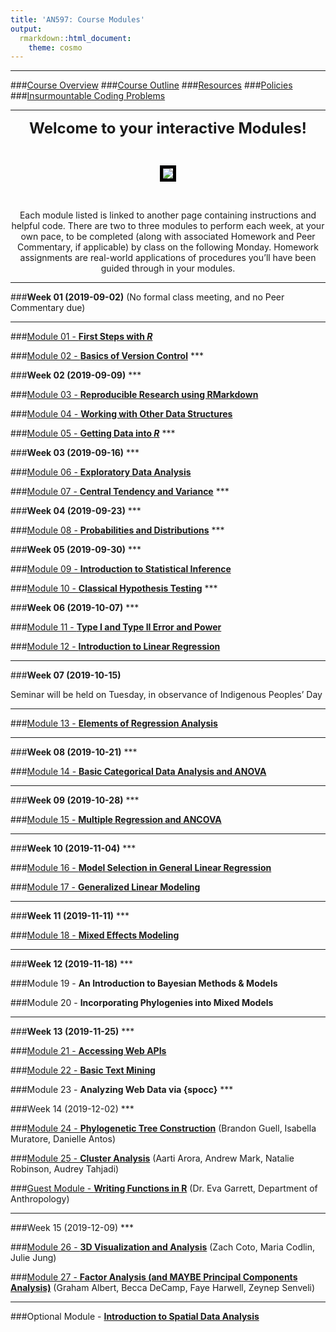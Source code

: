 ```yaml
---
title: 'AN597: Course Modules'
output: 
  rmarkdown::html_document:
    theme: cosmo
---
```

***

###[Course Overview](https://fuzzyatelin.github.io/bioanth-stats/overview.html)
###[Course Outline](https://fuzzyatelin.github.io/bioanth-stats/outline.html)
###[Resources](https://fuzzyatelin.github.io/bioanth-stats/resources.html)
###[Policies](https://fuzzyatelin.github.io/bioanth-stats/policies.html)
###[Insurmountable Coding Problems](https://fuzzyatelin.github.io/bioanth-stats/studentproblems.html)

***

<center>

<font size="+2"><b>Welcome to your interactive Modules!</b></font></center><br>

<center><p><img src="http://alwaysemilyh.com/wp-content/uploads/2015/07/And-Girl-you-better-work-GIF.gif" style="border:5px solid black"></p>
</center><br>  

<center>
Each module listed is linked to another page containing instructions and helpful code. There are two to three modules to perform each week, at your own pace, to be completed (along with associated Homework and Peer Commentary, if applicable) by class on the following Monday. Homework assignments are real-world applications of procedures you'll have been guided through in your modules.

</center>
***

###**Week 01 (2019-09-02)**
(No formal class meeting, and no Peer Commentary due)

***

###[Module 01 - **First Steps with <i>R</i>**](http://fuzzyatelin.github.io/bioanth-stats/module-01/module-01.html)

###[Module 02 - **Basics of Version Control**](http://fuzzyatelin.github.io/bioanth-stats/module-02/module-02.html)
***

###**Week 02 (2019-09-09)**
***

###[Module 03 - **Reproducible Research using RMarkdown**](http://fuzzyatelin.github.io/bioanth-stats/module-03/module-03.html)

###[Module 04 - **Working with Other Data Structures**](http://fuzzyatelin.github.io/bioanth-stats/module-04/module-04.html)

###[Module 05 - **Getting Data into <i>R</i>**](http://fuzzyatelin.github.io/bioanth-stats/module-05/module-05.html)
***

###**Week 03 (2019-09-16)**
***

###[Module 06 - **Exploratory Data Analysis**](http://fuzzyatelin.github.io/bioanth-stats/module-06/module-06.html)

###[Module 07 - **Central Tendency and Variance**](http://fuzzyatelin.github.io/bioanth-stats/module-07/module-07.html)
***

###**Week 04 (2019-09-23)**
***

###[Module 08 - **Probabilities and Distributions**](http://fuzzyatelin.github.io/bioanth-stats/module-08/module-08.html)
***

###**Week 05 (2019-09-30)**
***

###[Module 09 - **Introduction to Statistical Inference**](http://fuzzyatelin.github.io/bioanth-stats/module-09/module-09.html)

###[Module 10 - **Classical Hypothesis Testing**](http://fuzzyatelin.github.io/bioanth-stats/module-10/module-10.html)
***

###**Week 06 (2019-10-07)**
***

###[Module 11 - **Type I and Type II Error and Power**](http://fuzzyatelin.github.io/bioanth-stats/module-11/module-11.html)

###[Module 12 - **Introduction to Linear Regression**](http://fuzzyatelin.github.io/bioanth-stats/module-12/module-12.html)

***

###**Week 07 (2019-10-15)**

Seminar will be held on Tuesday, in observance of Indigenous Peoples' Day

***

###[Module 13 - **Elements of Regression Analysis**](http://fuzzyatelin.github.io/bioanth-stats/module-13/module-13.html)

***

###**Week 08 (2019-10-21)**
***

###[Module 14 - **Basic Categorical Data Analysis and ANOVA**](http://fuzzyatelin.github.io/bioanth-stats/module-14/module-14.html)

***

###**Week 09 (2019-10-28)**
***

###[Module 15 - **Multiple Regression and ANCOVA**](http://fuzzyatelin.github.io/bioanth-stats/module-15/module-15.html)

***

###**Week 10 (2019-11-04)**
***

###[Module 16 - **Model Selection in General Linear Regression**](http://fuzzyatelin.github.io/bioanth-stats/module-16/module-16.html)

###[Module 17 - **Generalized Linear Modeling**](http://fuzzyatelin.github.io/bioanth-stats/module-17/module-17.html)

***

###**Week 11 (2019-11-11)**
***


###[Module 18 - **Mixed Effects Modeling**](http://fuzzyatelin.github.io/bioanth-stats/module-18/module-18.html)

***

###**Week 12 (2019-11-18)**
***

###Module 19 - **An Introduction to Bayesian Methods & Models**

###Module 20 - **Incorporating Phylogenies into Mixed Models**

***

###**Week 13 (2019-11-25)**
***

###[Module 21 - **Accessing Web APIs**](http://fuzzyatelin.github.io/bioanth-stats/module-21/module-21.html)

###[Module 22 - **Basic Text Mining**](http://fuzzyatelin.github.io/bioanth-stats/module-22a/module-22.html)

###Module 23 - **Analyzing Web Data via {spocc}**
***

###Week 14 (2019-12-02)
***

###[Module 24 - **Phylogenetic Tree Construction**](http://fuzzyatelin.github.io/bioanth-stats/module-24/module-24.html)
(Brandon Guell, Isabella Muratore, Danielle Antos)

###[Module 25 - **Cluster Analysis**](http://fuzzyatelin.github.io/bioanth-stats/module-25/module-25.html) 
(Aarti Arora, Andrew Mark, Natalie Robinson, Audrey Tahjadi)

###[Guest Module - **Writing Functions in R**](http://fuzzyatelin.github.io/bioanth-stats/Garrett_Module.html)
(Dr. Eva Garrett, Department of Anthropology)

***

###Week 15 (2019-12-09)
***

###[Module 26 - **3D Visualization and Analysis**](http://fuzzyatelin.github.io/bioanth-stats/module-26/Module-26.html) 
(Zach Coto, Maria Codlin, Julie Jung)

###[Module 27 - **Factor Analysis (and MAYBE Principal Components Analysis)**](http://fuzzyatelin.github.io/bioanth-stats/module-27/module-27.html) 
(Graham Albert, Becca DeCamp, Faye Harwell, Zeynep Senveli)

***

###Optional Module - [**Introduction to Spatial Data Analysis**](http://fuzzyatelin.github.io/bioanth-stats/module-22/module-22.html)



